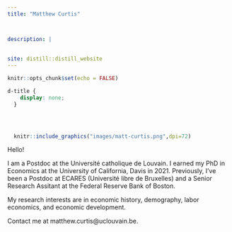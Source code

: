 ```yaml
---
title: "Matthew Curtis"



description: |
 
 
site: distill::distill_website
---
```


<!-- Bootstrap CSS -->
<link rel="stylesheet" href="https://cdn.jsdelivr.net/npm/bootstrap@4.0.0/dist/css/bootstrap.min.css" integrity="sha384-Gn5384xqQ1aoWXA+058RXPxPg6fy4IWvTNh0E263XmFcJlSAwiGgFAW/dAiS6JXm" crossorigin="anonymous">


```r
knitr::opts_chunk$set(echo = FALSE)
```

```css
d-title {
    display: none;
  }
  
```

```
```
```
```
<!--- https://rfortherestofus.com/2021/11/multicolumn/ --->

:::::: {class='row'}

::: {class='col-md-6'}
```r
  knitr::include_graphics("images/matt-curtis.png",dpi=72)
```
:::
::: {class='col-md-6'}
Hello! 

I am a Postdoc at the Université catholique de Louvain. I earned my PhD in Economics at the University of California, Davis in 2021. Previously, I've been a Postdoc at ECARES (Université libre de Bruxelles) and a Senior Research Assitant at the Federal Reserve Bank of Boston.

My research interests are in economic history, demography, labor economics, and economic development.

Contact me at matthew.curtis@uclouvain.be.
:::
:::::: 


